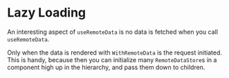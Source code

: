 # Lazy Loading

An interesting aspect of `useRemoteData` is no data is fetched when you call `useRemoteData`.

Only when the data is rendered with `WithRemoteData` is the request initiated.
This is handy, because then you can initialize many `RemoteDataStore`s in a component high up in the hierarchy, and pass them down to children.
